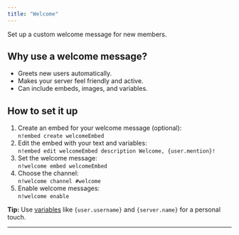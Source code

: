 ```yaml
---
title: "Welcome"
---
```


Set up a custom welcome message for new members.

## Why use a welcome message?

- Greets new users automatically.
- Makes your server feel friendly and active.
- Can include embeds, images, and variables.

## How to set it up

1. Create an embed for your welcome message (optional):  
   `n!embed create welcomeEmbed`
2. Edit the embed with your text and variables:  
   `n!embed edit welcomeEmbed description Welcome, {user.mention}!`
3. Set the welcome message:  
   `n!welcome embed welcomeEmbed`
4. Choose the channel:  
   `n!welcome channel #welcome`
5. Enable welcome messages:  
   `n!welcome enable`

**Tip:** Use [variables](resources/variables) like `{user.username}` and `{server.name}` for a personal touch.

---
